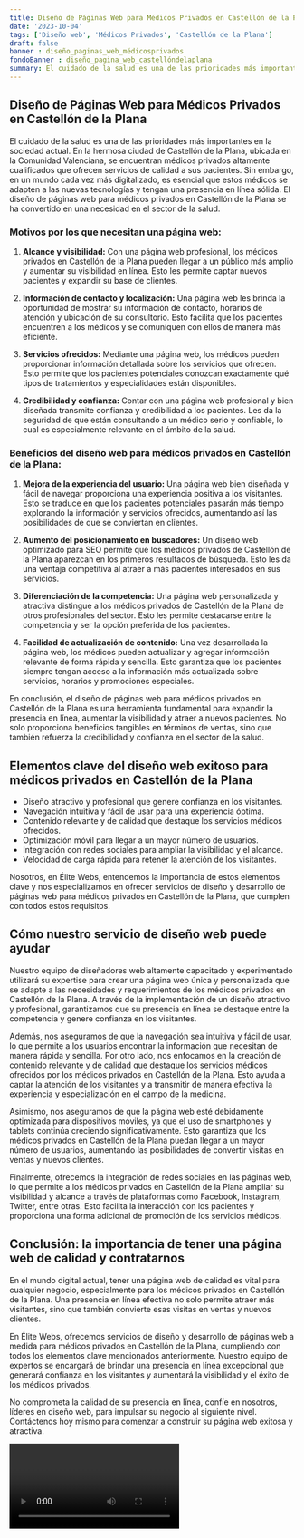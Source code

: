 ```yaml
---
title: Diseño de Páginas Web para Médicos Privados en Castellón de la Plana
date: '2023-10-04'
tags: ['Diseño web', 'Médicos Privados', 'Castellón de la Plana']
draft: false
banner : diseño_paginas_web_médicosprivados
fondoBanner : diseño_pagina_web_castellóndelaplana
summary: El cuidado de la salud es una de las prioridades más importantes en la sociedad actual. En la hermosa ciudad de Castellón de la Plana, ubicada en la Comunidad Valenciana, se encuentran médicos privados altamente cualificados que ofrecen servicios de calidad a sus pacientes. Sin embargo, en un mundo cada vez más digitalizado, es esencial que estos médicos se adapten a las nuevas tecnologías y tengan una presencia en línea sólida. El diseño de páginas web para médicos privados en Castellón de la Plana se ha convertido en una necesidad en el sector de la salud.
---
```


## Diseño de Páginas Web para Médicos Privados en Castellón de la Plana

El cuidado de la salud es una de las prioridades más importantes en la sociedad actual. En la hermosa ciudad de Castellón de la Plana, ubicada en la Comunidad Valenciana, se encuentran médicos privados altamente cualificados que ofrecen servicios de calidad a sus pacientes. Sin embargo, en un mundo cada vez más digitalizado, es esencial que estos médicos se adapten a las nuevas tecnologías y tengan una presencia en línea sólida. El diseño de páginas web para médicos privados en Castellón de la Plana se ha convertido en una necesidad en el sector de la salud.

### Motivos por los que necesitan una página web:

1. **Alcance y visibilidad:** Con una página web profesional, los médicos privados en Castellón de la Plana pueden llegar a un público más amplio y aumentar su visibilidad en línea. Esto les permite captar nuevos pacientes y expandir su base de clientes.

2. **Información de contacto y localización:** Una página web les brinda la oportunidad de mostrar su información de contacto, horarios de atención y ubicación de su consultorio. Esto facilita que los pacientes encuentren a los médicos y se comuniquen con ellos de manera más eficiente.

3. **Servicios ofrecidos:** Mediante una página web, los médicos pueden proporcionar información detallada sobre los servicios que ofrecen. Esto permite que los pacientes potenciales conozcan exactamente qué tipos de tratamientos y especialidades están disponibles.

4. **Credibilidad y confianza:** Contar con una página web profesional y bien diseñada transmite confianza y credibilidad a los pacientes. Les da la seguridad de que están consultando a un médico serio y confiable, lo cual es especialmente relevante en el ámbito de la salud.

### Beneficios del diseño web para médicos privados en Castellón de la Plana:

1. **Mejora de la experiencia del usuario:** Una página web bien diseñada y fácil de navegar proporciona una experiencia positiva a los visitantes. Esto se traduce en que los pacientes potenciales pasarán más tiempo explorando la información y servicios ofrecidos, aumentando así las posibilidades de que se conviertan en clientes.

2. **Aumento del posicionamiento en buscadores:** Un diseño web optimizado para SEO permite que los médicos privados de Castellón de la Plana aparezcan en los primeros resultados de búsqueda. Esto les da una ventaja competitiva al atraer a más pacientes interesados en sus servicios.

3. **Diferenciación de la competencia:** Una página web personalizada y atractiva distingue a los médicos privados de Castellón de la Plana de otros profesionales del sector. Esto les permite destacarse entre la competencia y ser la opción preferida de los pacientes.

4. **Facilidad de actualización de contenido:** Una vez desarrollada la página web, los médicos pueden actualizar y agregar información relevante de forma rápida y sencilla. Esto garantiza que los pacientes siempre tengan acceso a la información más actualizada sobre servicios, horarios y promociones especiales.

En conclusión, el diseño de páginas web para médicos privados en Castellón de la Plana es una herramienta fundamental para expandir la presencia en línea, aumentar la visibilidad y atraer a nuevos pacientes. No solo proporciona beneficios tangibles en términos de ventas, sino que también refuerza la credibilidad y confianza en el sector de la salud.

<GifSeo />

<Cta />

## Elementos clave del diseño web exitoso para médicos privados en Castellón de la Plana

- Diseño atractivo y profesional que genere confianza en los visitantes.
- Navegación intuitiva y fácil de usar para una experiencia óptima.
- Contenido relevante y de calidad que destaque los servicios médicos ofrecidos.
- Optimización móvil para llegar a un mayor número de usuarios.
- Integración con redes sociales para ampliar la visibilidad y el alcance.
- Velocidad de carga rápida para retener la atención de los visitantes.

Nosotros, en Élite Webs, entendemos la importancia de estos elementos clave y nos especializamos en ofrecer servicios de diseño y desarrollo de páginas web para médicos privados en Castellón de la Plana, que cumplen con todos estos requisitos.

## Cómo nuestro servicio de diseño web puede ayudar

Nuestro equipo de diseñadores web altamente capacitado y experimentado utilizará su expertise para crear una página web única y personalizada que se adapte a las necesidades y requerimientos de los médicos privados en Castellón de la Plana. A través de la implementación de un diseño atractivo y profesional, garantizamos que su presencia en línea se destaque entre la competencia y genere confianza en los visitantes.

Además, nos aseguramos de que la navegación sea intuitiva y fácil de usar, lo que permite a los usuarios encontrar la información que necesitan de manera rápida y sencilla. Por otro lado, nos enfocamos en la creación de contenido relevante y de calidad que destaque los servicios médicos ofrecidos por los médicos privados en Castellón de la Plana. Esto ayuda a captar la atención de los visitantes y a transmitir de manera efectiva la experiencia y especialización en el campo de la medicina.

Asimismo, nos aseguramos de que la página web esté debidamente optimizada para dispositivos móviles, ya que el uso de smartphones y tablets continúa creciendo significativamente. Esto garantiza que los médicos privados en Castellón de la Plana puedan llegar a un mayor número de usuarios, aumentando las posibilidades de convertir visitas en ventas y nuevos clientes.

Finalmente, ofrecemos la integración de redes sociales en las páginas web, lo que permite a los médicos privados en Castellón de la Plana ampliar su visibilidad y alcance a través de plataformas como Facebook, Instagram, Twitter, entre otras. Esto facilita la interacción con los pacientes y proporciona una forma adicional de promoción de los servicios médicos.

## Conclusión: la importancia de tener una página web de calidad y contratarnos

En el mundo digital actual, tener una página web de calidad es vital para cualquier negocio, especialmente para los médicos privados en Castellón de la Plana. Una presencia en línea efectiva no solo permite atraer más visitantes, sino que también convierte esas visitas en ventas y nuevos clientes.

En Élite Webs, ofrecemos servicios de diseño y desarrollo de páginas web a medida para médicos privados en Castellón de la Plana, cumpliendo con todos los elementos clave mencionados anteriormente. Nuestro equipo de expertos se encargará de brindar una presencia en línea excepcional que generará confianza en los visitantes y aumentará la visibilidad y el éxito de los médicos privados.

No comprometa la calidad de su presencia en línea, confíe en nosotros, líderes en diseño web, para impulsar su negocio al siguiente nivel. Contáctenos hoy mismo para comenzar a construir su página web exitosa y atractiva.

<Video />

<CtaBot job='Médicos Privados' city='Castellón de la Plana'/>

<Gmaps query='Castellón de la Plana+españa+maps' />